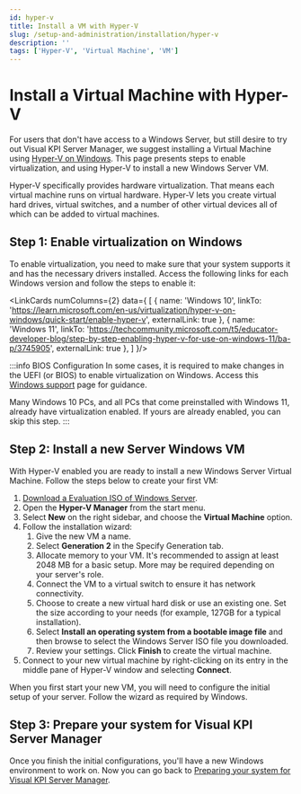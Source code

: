 ```yaml
---
id: hyper-v
title: Install a VM with Hyper-V
slug: /setup-and-administration/installation/hyper-v
description: ''
tags: ['Hyper-V', 'Virtual Machine', 'VM']
---
```



# Install a Virtual Machine with Hyper-V

For users that don't have access to a Windows Server, but still desire to try out Visual KPI Server Manager, we suggest installing a Virtual Machine using [Hyper-V on Windows](https://learn.microsoft.com/en-us/virtualization/hyper-v-on-windows/about/). This page presents steps to enable virtualization, and using Hyper-V to install a new Windows Server VM.

Hyper-V specifically provides hardware virtualization. That means each virtual machine runs on virtual hardware. Hyper-V lets you create virtual hard drives, virtual switches, and a number of other virtual devices all of which can be added to virtual machines.

## Step 1: Enable virtualization on Windows

To enable virtualization, you need to make sure that your system supports it and has the necessary drivers installed. Access the following links for each Windows version and follow the steps to enable it:

<LinkCards numColumns={2} data={
  [
    {
      name: 'Windows 10',
      linkTo: 'https://learn.microsoft.com/en-us/virtualization/hyper-v-on-windows/quick-start/enable-hyper-v',
      externalLink: true
    },
    {
      name: 'Windows 11',
      linkTo: 'https://techcommunity.microsoft.com/t5/educator-developer-blog/step-by-step-enabling-hyper-v-for-use-on-windows-11/ba-p/3745905',
      externalLink: true
    },
  ]
}/>

:::info BIOS Configuration
In some cases, it is required to make changes in the UEFI (or BIOS) to enable virtualization on Windows. Access this [Windows support](https://support.microsoft.com/en-us/windows/enable-virtualization-on-windows-11-pcs-c5578302-6e43-4b4b-a449-8ced115f58e1) page for guidance.

Many Windows 10 PCs, and all PCs that come preinstalled with Windows 11, already have virtualization enabled. If yours are already enabled, you can skip this step. 
:::

## Step 2: Install a new Server Windows VM

With Hyper-V enabled you are ready to install a new Windows Server Virtual Machine. Follow the steps below to  create your first VM:

1. [Download a Evaluation ISO of Windows Server](https://www.microsoft.com/en-us/evalcenter/evaluate-windows-server-2022).
2. Open  the **Hyper-V Manager** from the start menu.
3. Select **New** on the right sidebar, and choose the **Virtual Machine** option.
4. Follow the installation wizard:
    1. Give the new VM a name.
    2. Select **Generation 2** in the Specify Generation tab.
    3. Allocate memory to your VM. It's recommended to assign at least 2048 MB for a basic setup. More may be required depending on your server's role.
    4. Connect the VM to a virtual switch to ensure it has network connectivity.
    5. Choose to create a new virtual hard disk or use an existing one. Set the size according to your needs (for example, 127GB for a typical installation).
    6. Select **Install an operating system from a bootable image file** and then browse to select the Windows Server ISO file you downloaded.
    7. Review your settings. Click **Finish** to create the virtual machine.
5. Connect to your new virtual machine by right-clicking on its entry in the middle pane of Hyper-V window and selecting **Connect**.

When you first start your new VM, you will need to configure the initial  setup of your server. Follow the wizard as required by Windows.

## Step 3: Prepare your system for Visual KPI Server Manager

Once you finish the initial configurations, you'll have a new Windows environment to work on. Now you can go back to [Preparing your system for Visual KPI Server Manager](/docs/setup-and-administration/installation/prepare-your-system). 